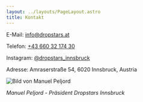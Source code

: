 ```yaml
---
layout: ../layouts/PageLayout.astro
title: Kontakt
---
```


E-Mail: info@dropstars.at

Telefon: [+43 660 32 174 30](tel:+436603217430)

Instagram: [@dropstars_innsbruck](https://www.instagram.com/dropstars_innsbruck)

Adresse: Amraserstraße 54, 6020 Innsbruck, Austria


![Bild von Manuel Peljord](/images/manu.jpg)

_Manuel Peljord - Präsident Dropstars Innsbruck_